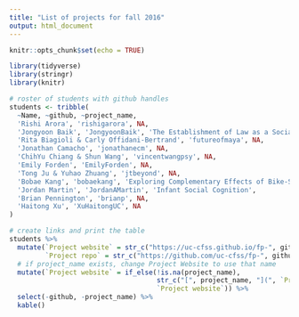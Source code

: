 ```yaml
---
title: "List of projects for fall 2016"
output: html_document
---
```


```r
knitr::opts_chunk$set(echo = TRUE)
```

```r
library(tidyverse)
library(stringr)
library(knitr)

# roster of students with github handles
students <- tribble(
  ~Name, ~github, ~project_name,
  'Rishi Arora', 'rishigarora', NA,
  'Jongyoon Baik', 'JongyoonBaik', 'The Establishment of Law as a Social Norm in China',
  'Rita Biagioli & Carly Offidani-Bertrand', 'futureofmaya', NA,
  'Jonathan Camacho', 'jonathanecm', NA,
  'ChihYu Chiang & Shun Wang', 'vincentwangpsy', NA,
  'Emily Forden', 'EmilyForden', NA,
  'Tong Ju & Yuhao Zhuang', 'jtbeyond', NA,
  'Bobae Kang', 'bobaekang', 'Exploring Complementary Effects of Bike-Sharing System on Public Transit Ridership in Chicago',
  'Jordan Martin', 'JordanAMartin', 'Infant Social Cognition',
  'Brian Pennington', 'brianp', NA,
  'Haitong Xu', 'XuHaitongUC', NA
)

# create links and print the table
students %>%
  mutate(`Project website` = str_c("https://uc-cfss.github.io/fp-", github),
         `Project repo` = str_c("https://github.com/uc-cfss/fp-", github)) %>%
  # if project_name exists, change Project Website to use that name
  mutate(`Project website` = if_else(!is.na(project_name),
                                     str_c("[", project_name, "](", `Project website`, ")"),
                                     `Project website`)) %>%
  select(-github, -project_name) %>%
  kable()
```